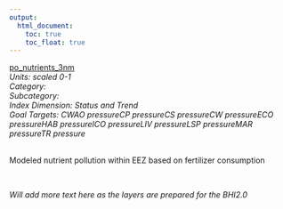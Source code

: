 ```yaml
---
output:
  html_document:
    toc: true
    toc_float: true
---
```


[po_nutrients_3nm](https://github.com/OHI-Science/bhi/blob/master/baltic/layers/po_nutrients_3nm_gl2018.csv)\
*Units: scaled 0-1*\
*Category:*\
*Subcategory:*\
*Index Dimension: Status and Trend*\
*Goal Targets: CWAO pressureCP pressureCS pressureCW pressureECO pressureHAB pressureICO pressureLIV pressureLSP pressureMAR pressureTR pressure*\
<br>

Modeled nutrient pollution within EEZ based on fertilizer consumption

<br>

*Will add more text here as the layers are prepared for the BHI2.0*

<br>



<br>

